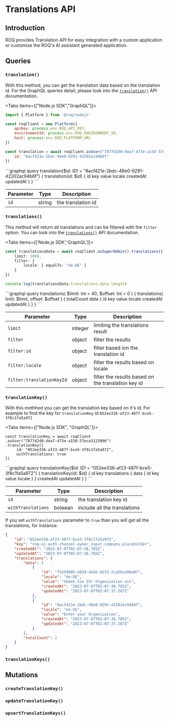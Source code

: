 
# Translations API

## Introduction

ROQ provides Translation API for easy integration with a custom application or customize the ROQ'a AI assistant generated application.

## Queries

### `translation()`

With this method, you can get the translation data based on the translation id. For the GraphQL queries detail, please look into the [`translation()`](https://jupiter-pp.roq-platform.com/docs/#query-translation) API documentation.

<Tabs items={["Node.js SDK","GraphQL"]}>
<Tab>
```js
import { Platform } from '@roq/nodejs'

const roqClient = new Platform({
	apiKey: process.env.ROQ_API_KEY,
	environmentId: process.env.ROQ_ENVIRONMENT_ID,
	host: process.env.ROQ_PLATFORM_URL
})

const translation = await roqClient.asUser("7877d2d0-dea7-473e-a158-57eca3123906").translation({ 
	id: "8acf421e-2bdc-48e0-9291-42202ac94b6f"
})
```
</Tab>
<Tab>
```graphql
query translation($id: ID! = "8acf421e-2bdc-48e0-9291-42202ac94b6f") {
  translation(id: $id) {
    id
    key
    value
    locale
    createdAt
    updatedAt
  }
}
```
</Tab>
</Tabs>

| Parameter               | Type    | Description |
|-------------------------|---------|-------------|
| `id` | string | the translation id | 


### `translations()`

This method will return all translations and can be filtered with the `filter` option. You can look into the [`translations()`](https://jupiter-pp.roq-platform.com/docs/#query-translations) API documentation.

<Tabs items={['Node.js SDK','GraphQL']}>
<Tab>
```ts
const translationsData = await roqClient.asSuperAdmin().translations({
	limit: 1000,
	filter: {
		locale: { equalTo: "de-DE" }
	}
})

console.log(translationsData.translations.data.length)
```
</Tab>
<Tab>
```graphql
query translations(
  $limit: Int = 40,
  $offset: Int = 0
) {
  translations(
    limit: $limit,
    offset: $offset
  ) {
    totalCount
    data {
      id
      key
      value 
      locale 
      createdAt 
      updatedAt
    }
  }
}
```
</Tab>
</Tabs>

| Parameter               | Type    | Description |
|-------------------------|---------|-------------|
| `limit`  | integer | limiting the translations result |
| `filter` | object | filter the results |
| `filter:id` | object | filter based ion the translation id |
| `filter:locale` | object | filter the results based on locale |
| `filter:translationKeyId` | object | filter the results based on the translation key id |

### `translationKey()`

With this methhod you can get the translation key based on it's id. For example to find the key for `translationKey` id `052ee336-af23-487f-bce5-3f8c1fa5a972`

<Tabs items={["Node.js SDK", "GraphQL"]}>
<Tab>
```tsx
const translationKey = await roqClient
.asUser("7877d2d0-dea7-473e-a158-57eca3123906")
.translationKey({
	 id: "052ee336-af23-487f-bce5-3f8c1fa5a972",
	 withTranslations: true 
})
```
</Tab>
<Tab>
```graphql
query translationKey($id: ID! = "052ee336-af23-487f-bce5-3f8c1fa5a972") {
  translationKey(id: $id) {
    id
    key
    translations {
      data {
        id
        key
        value
        locale
      }
    }
    createdAt
    updatedAt
  }
}
```
</Tab>
</Tabs>

| Parameter               | Type    | Description |
|-------------------------|---------|-------------|
| `id` | string | the translation key id |
| `withTranslations` | boleean | include all the translations |

If you set `withTranslations` parameter to `true` than you will get all the translations, for instance:

```json
{
	"id": "052ee336-af23-487f-bce5-3f8c1fa5a972",
	"key": "roq-ui.auth.channel-owner.input.company.placeholder",
	"createdAt": "2023-07-07T02:07:36.785Z",
	"updatedAt": "2023-07-07T02:07:36.785Z",
	"translations": {
		"data": [
			{
				"id": "7d259885-e834-4a5b-9153-2ca56ce90a07",
				"locale": "de-DE",
				"value": "Geben Sie Ihr Organization ein",
				"createdAt": "2023-07-07T02:07:36.785Z",
				"updatedAt": "2023-07-07T02:07:37.267Z"
			},
			{
				"id": "8acf421e-2bdc-48e0-9291-42202ac94b6f",
				"locale": "en-US",
				"value": "Enter your Organization",
				"createdAt": "2023-07-07T02:07:36.785Z",
				"updatedAt": "2023-07-07T02:07:37.267Z"
			}
		],
		"totalCount": 2
	}
}
```

### `translationKeys()`


## Mutations

### `createTranslationKey()`

### `updateTranslationKey()`

### `upsertTranslationKeys()`
